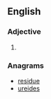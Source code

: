 ==English==

===Adjective===
{{infl|en|adjective}}

# {{obsolete spelling of|[[diverse]]}}

===Anagrams===
* [[residue#English|residue]]
* [[ureides#English|ureides]]